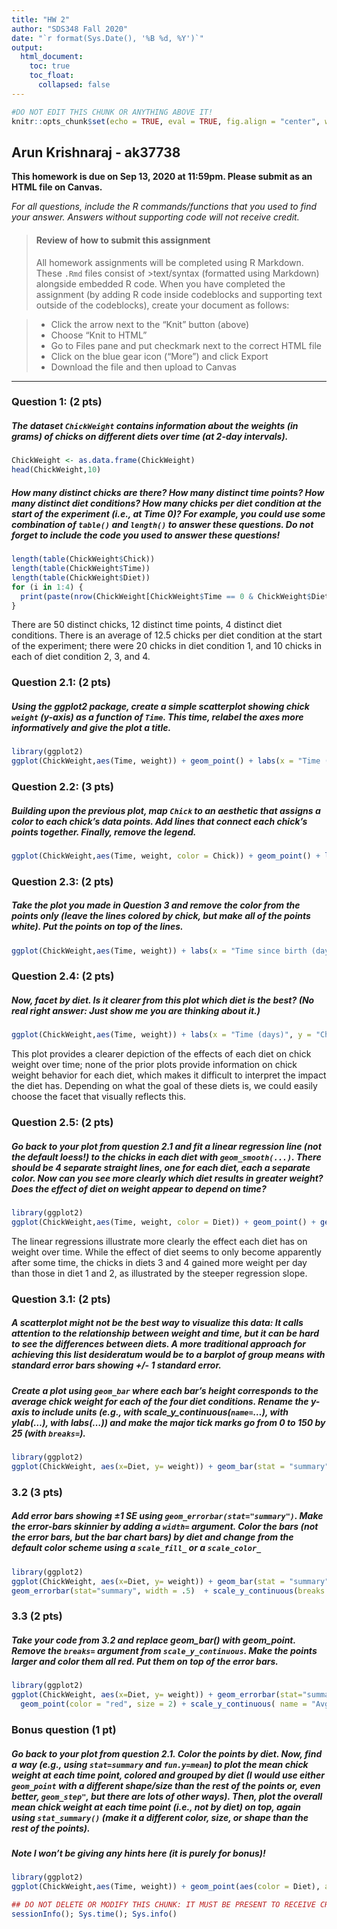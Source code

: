 ```yaml
---
title: "HW 2"
author: "SDS348 Fall 2020"
date: "`r format(Sys.Date(), '%B %d, %Y')`"
output:
  html_document:
    toc: true
    toc_float:
      collapsed: false
---
```


```r
#DO NOT EDIT THIS CHUNK OR ANYTHING ABOVE IT!
knitr::opts_chunk$set(echo = TRUE, eval = TRUE, fig.align = "center", warning = F, message = F, tidy=T, tidy.opts=list(width.cutoff=50))
```

## Arun Krishnaraj - ak37738

**This homework is due on Sep 13, 2020 at 11:59pm. Please submit as an HTML file on Canvas.**

*For all questions, include the R commands/functions that you used to find your answer. Answers without supporting code will not receive credit.*

> #### Review of how to submit this assignment
>All homework assignments will be completed using R Markdown. These `.Rmd` files consist of >text/syntax (formatted using Markdown) alongside embedded R code. 
>When you have completed the assignment (by adding R code inside codeblocks and supporting text outside of the codeblocks), create your document as follows:

> - Click the arrow next to the "Knit" button (above) 
> - Choose "Knit to HTML"
> - Go to Files pane and put checkmark next to the correct HTML file
> - Click on the blue gear icon ("More") and click Export
> - Download the file and then upload to Canvas

---

### Question 1: (2 pts)

##### The dataset `ChickWeight` contains information about the weights (in grams) of chicks on different diets over time (at 2-day intervals).

```R
ChickWeight <- as.data.frame(ChickWeight)
head(ChickWeight,10)
```

##### How many distinct chicks are there? How many distinct time points? How many distinct diet conditions? How many chicks per diet condition at the start of the experiment (i.e., at Time 0)? For example, you could use some combination of `table()` and `length()` to answer these questions. *Do not forget to include the code you used to answer these questions!*

```R
length(table(ChickWeight$Chick))
length(table(ChickWeight$Time))
length(table(ChickWeight$Diet))
for (i in 1:4) {
  print(paste(nrow(ChickWeight[ChickWeight$Time == 0 & ChickWeight$Diet == i,]), "initial chicks in diet condition", i))
}
```

There are 50 distinct chicks, 12 distinct time points, 4 distinct diet conditions. There is an average of 12.5 chicks per diet condition at the start of the experiment; there were 20 chicks in diet condition 1, and 10 chicks in each of diet condition 2, 3, and 4.

### Question 2.1: (2 pts)

##### Using the ggplot2 package, create a simple scatterplot showing chick `weight` (y-axis) as a function of `Time`. This time, relabel the axes more informatively and give the plot a title.

```R
library(ggplot2)
ggplot(ChickWeight,aes(Time, weight)) + geom_point() + labs(x = "Time (days)", y = "Chick Weight (grams)", title = "Chick Weight over Time") 
```


### Question 2.2: (3 pts)

##### Building upon the previous plot, map `Chick` to an aesthetic that assigns a color to each chick's data points. Add lines that connect each chick's points together. Finally, remove the legend.

```R
ggplot(ChickWeight,aes(Time, weight, color = Chick)) + geom_point() + labs(x = "Time since birth (days)", y = "Chick Weight (grams)", title = "Chick Weight over Time") + geom_line() + theme(legend.position = "none")
```


### Question 2.3: (2 pts)

##### Take the plot you made in Question 3 and remove the color from the points only (leave the lines colored by chick, but make all of the points white). Put the points *on top of* the lines.

```R
ggplot(ChickWeight,aes(Time, weight)) + labs(x = "Time since birth (days)", y = "Chick Weight (grams)", title = "Chick Weight over Time") + geom_line(aes(group = Chick, color = Chick)) + geom_point(color = "white") + theme(legend.position = "none")
```

### Question 2.4: (2 pts)

##### Now, facet by diet. Is it clearer from this plot which diet is the best? (No real right answer: Just show me you are thinking about it.)

```R
ggplot(ChickWeight,aes(Time, weight)) + labs(x = "Time (days)", y = "Chick Weight (grams)", title = "Chick Weight over Time") + geom_line(aes(group = Chick, color = Chick)) + geom_point(color = "white") + theme(legend.position = "none") + facet_wrap(~Diet)
```

This plot provides a clearer depiction of the effects of each diet on chick weight over time; none of the prior plots provide information on chick weight behavior for each diet, which makes it difficult to interpret the impact the diet has. Depending on what the goal of these diets is, we could easily choose the facet that visually reflects this.


### Question 2.5: (2 pts)

##### Go back to your plot from question 2.1 and fit a *linear regression line* (not the default *loess*!) to the chicks in each diet with `geom_smooth(...)`. There should be 4 separate straight lines, one for each diet, each a separate color. Now can you see more clearly which diet results in greater weight? Does the effect of diet on weight appear to depend on time?

```R
library(ggplot2)
ggplot(ChickWeight,aes(Time, weight, color = Diet)) + geom_point() + geom_smooth(method = "lm", se = F) + labs(x = "Time (days)", y = "Chick Weight (grams)", title = "Chick Weight over Time") 
```


The linear regressions illustrate more clearly the effect each diet has on weight over time. While the effect of diet seems to only become apparently after some time, the chicks in diets 3 and 4 gained more weight per day than those in diet 1 and 2, as illustrated by the steeper regression slope.

### Question 3.1: (2 pts)

##### A scatterplot might not be the best way to visualize this data: It calls attention to the relationship between weight and time, but it can be hard to see the differences between diets. A more traditional approach for achieving this list desideratum would be to a barplot of group means with standard error bars showing +/- 1 standard error.

##### Create a plot using `geom_bar` where each bar's height corresponds to the average chick weight for each of the four diet conditions. Rename the y-axis to include units (e.g., with scale_y_continuous(`name=`...), with ylab(...), with labs(...)) and make the major tick marks go from 0 to 150 by 25 (with `breaks=`).


```R
library(ggplot2)
ggplot(ChickWeight, aes(x=Diet, y= weight)) + geom_bar(stat = "summary", fun=mean) + scale_y_continuous(breaks = seq(0,150,by=25), name = "Avg Chick Weight (grams)")
```

### 3.2 (3 pts)

##### Add error bars showing $\pm 1\ SE$ using `geom_errorbar(stat="summary")`. Make the error-bars skinnier by adding a `width=` argument. Color the bars (not the error bars, but the bar chart bars) by diet and change from the default color scheme using a `scale_fill_` or a `scale_color_` 

```R
library(ggplot2)
ggplot(ChickWeight, aes(x=Diet, y= weight)) + geom_bar(stat = "summary", aes(fill = Diet)) + scale_fill_brewer() +
geom_errorbar(stat="summary", width = .5)  + scale_y_continuous(breaks = seq(0,150,by=25), name = "Avg Chick Weight (grams)") 
```

### 3.3 (2 pts)

##### Take your code from 3.2 and replace geom_bar() with geom_point. Remove the `breaks=` argument from `scale_y_continuous`. Make the points larger and color them all red. Put them *on top of* the error bars.

```R
library(ggplot2)
ggplot(ChickWeight, aes(x=Diet, y= weight)) + geom_errorbar(stat="summary", width = .5) +
  geom_point(color = "red", size = 2) + scale_y_continuous( name = "Avg Chick Weight (grams)") 
```


### Bonus question (1 pt)

##### Go back to your plot from question 2.1. Color the points by diet. Now, find a way (e.g., using `stat=summary` and `fun.y=mean`) to plot the mean chick weight at each time point, colored and grouped by diet (I would use either `geom_point` with a different shape/size than the rest of the points or, even better, `geom_step"`, but there are lots of other ways). Then, plot the *overall* mean chick weight at each time point (i.e., not by diet) on top, again using `stat_summary()` (make it a different color, size, or shape than the rest of the points).

##### Note I won't be giving any hints here (it is purely for bonus)!

```R
library(ggplot2)
ggplot(ChickWeight,aes(Time, weight)) + geom_point(aes(color = Diet), alpha =.6, size = 1.5, pch =1) + labs(x = "Time (days)", y = "Chick Weight (grams)", title = "Chick Weight over Time") + stat_summary(fun.y = mean, geom = "point", aes(group = Diet, color = Diet), size = 1.7) + theme_minimal() + scale_color_brewer(palette = "Dark2") + stat_summary(fun.y = mean, geom = "point", alpha = .9, size = 2) 
```


```R
## DO NOT DELETE OR MODIFY THIS CHUNK: IT MUST BE PRESENT TO RECEIVE CREDIT FOR THE ASSIGNMENT
sessionInfo(); Sys.time(); Sys.info()
```
